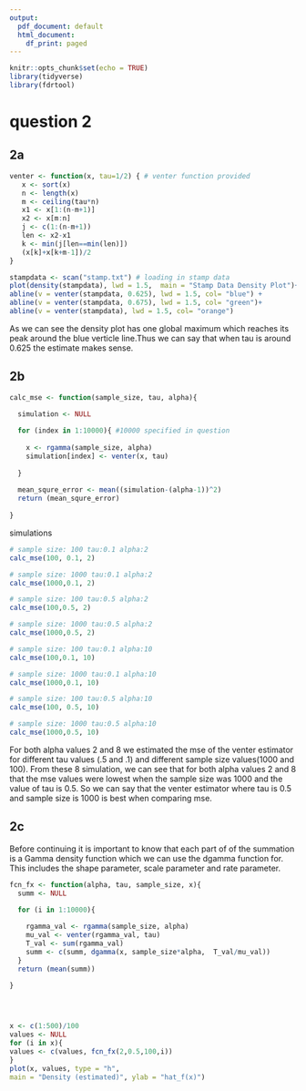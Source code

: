 ```yaml
---
output:
  pdf_document: default
  html_document:
    df_print: paged
---
```


```r
knitr::opts_chunk$set(echo = TRUE)
library(tidyverse)
library(fdrtool)

```




# question 2

## 2a

```r
venter <- function(x, tau=1/2) { # venter function provided
   x <- sort(x)
   n <- length(x)
   m <- ceiling(tau*n)
   x1 <- x[1:(n-m+1)]
   x2 <- x[m:n]
   j <- c(1:(n-m+1))
   len <- x2-x1
   k <- min(j[len==min(len)])
   (x[k]+x[k+m-1])/2
}

stampdata <- scan("stamp.txt") # loading in stamp data 
plot(density(stampdata), lwd = 1.5,  main = "Stamp Data Density Plot")+
abline(v = venter(stampdata, 0.625), lwd = 1.5, col= "blue") +
abline(v = venter(stampdata, 0.675), lwd = 1.5, col= "green")+
abline(v = venter(stampdata), lwd = 1.5, col= "orange") 

```


As we can see the density plot has one global maximum which reaches its peak around the blue verticle line.Thus we can say that when tau is around 0.625 the estimate makes sense. 


## 2b

```r


calc_mse <- function(sample_size, tau, alpha){

  simulation <- NULL
  
  for (index in 1:10000){ #10000 specified in question
    
    x <- rgamma(sample_size, alpha)
    simulation[index] <- venter(x, tau)
    
  }
  
  mean_squre_error <- mean((simulation-(alpha-1))^2) 
  return (mean_squre_error)
  
}

```


 simulations 
 
 
```r

# sample size: 100 tau:0.1 alpha:2
calc_mse(100, 0.1, 2)

# sample size: 1000 tau:0.1 alpha:2
calc_mse(1000,0.1, 2)

# sample size: 100 tau:0.5 alpha:2
calc_mse(100,0.5, 2) 

# sample size: 1000 tau:0.5 alpha:2
calc_mse(1000,0.5, 2)

# sample size: 100 tau:0.1 alpha:10
calc_mse(100,0.1, 10)

# sample size: 1000 tau:0.1 alpha:10
calc_mse(1000,0.1, 10)

# sample size: 100 tau:0.5 alpha:10
calc_mse(100, 0.5, 10)

# sample size: 1000 tau:0.5 alpha:10
calc_mse(1000,0.5, 10) 

```


For both alpha values 2 and 8 we estimated the mse of the venter estimator for different tau values (.5 and .1) and different sample size values(1000 and 100). From these 8 simulation, we can see that for both alpha values 2 and 8 that the mse values were lowest when the sample size was 1000 and the value of tau is 0.5. So we can say that the venter estimator where tau is 0.5 and sample size is 1000 is best when comparing mse.


## 2c

Before continuing it is important to know that each part of of the summation is a Gamma density function which we can use the dgamma function for. This includes the shape parameter, scale parameter and rate parameter.

```r
fcn_fx <- function(alpha, tau, sample_size, x){
  summ <- NULL

  for (i in 1:10000){
    
    rgamma_val <- rgamma(sample_size, alpha)
    mu_val <- venter(rgamma_val, tau)
    T_val <- sum(rgamma_val)
    summ <- c(summ, dgamma(x, sample_size*alpha,  T_val/mu_val))
  }
  return (mean(summ))
  
}




x <- c(1:500)/100
values <- NULL
for (i in x){
values <- c(values, fcn_fx(2,0.5,100,i)) 
}
plot(x, values, type = "h",
main = "Density (estimated)", ylab = "hat_f(x)")

```









